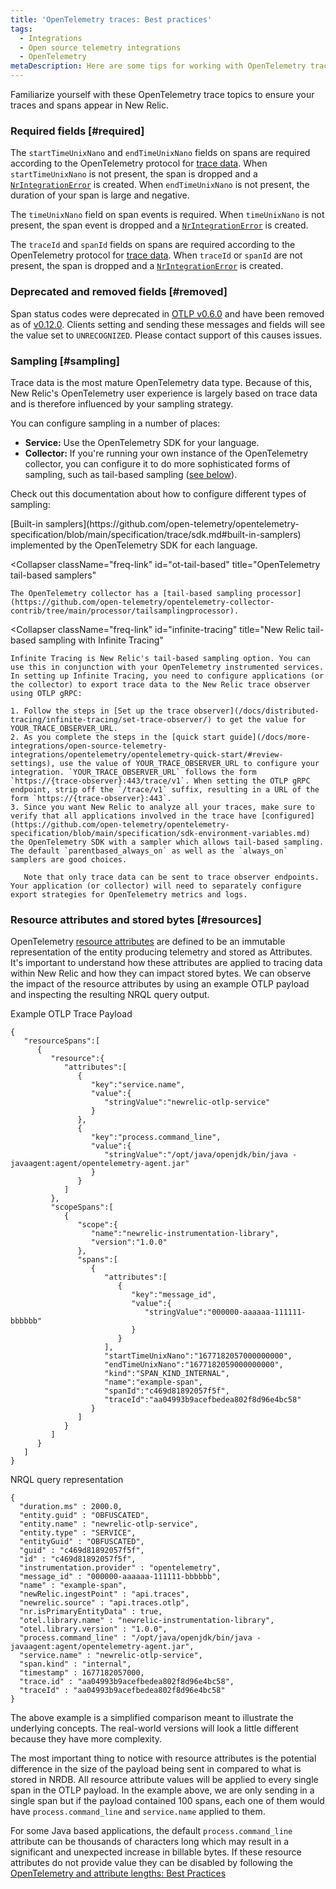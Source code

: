 ```yaml
---
title: 'OpenTelemetry traces: Best practices'
tags:
  - Integrations
  - Open source telemetry integrations
  - OpenTelemetry
metaDescription: Here are some tips for working with OpenTelemetry traces and New Relic.
---
```


Familiarize yourself with these OpenTelemetry trace topics to ensure your traces and spans appear in New Relic.

### Required fields [#required]

The `startTimeUnixNano` and `endTimeUnixNano` fields on spans are required according to the OpenTelemetry protocol for [trace data](https://github.com/open-telemetry/opentelemetry-proto/blob/74e38fb4882dd500d77b757d44e97de296c65b05/opentelemetry/proto/trace/v1/trace.proto#L145-L159). When `startTimeUnixNano` is not present, the span is dropped and a [`NrIntegrationError`](/docs/telemetry-data-platform/manage-data/nrintegrationerror/) is created. When `endTimeUnixNano` is not present, the duration of your span is large and negative.

The `timeUnixNano` field on span events is required. When `timeUnixNano` is not present, the span event is dropped and a [`NrIntegrationError`](/docs/telemetry-data-platform/manage-data/nrintegrationerror/) is created.

The `traceId` and `spanId` fields on spans are required according to the OpenTelemetry protocol for [trace data](https://github.com/open-telemetry/opentelemetry-proto/blob/74e38fb4882dd500d77b757d44e97de296c65b05/opentelemetry/proto/trace/v1/trace.proto#L73-L84). When `traceId` or `spanId` are not present, the span is dropped and a [`NrIntegrationError`](/docs/telemetry-data-platform/manage-data/nrintegrationerror/) is created.

### Deprecated and removed fields [#removed]

Span status codes were deprecated in [OTLP v0.6.0](https://github.com/open-telemetry/opentelemetry-proto/releases/tag/v0.6.0) and have been removed as of [v0.12.0](https://github.com/open-telemetry/opentelemetry-proto/releases/tag/v0.12.0). Clients setting and sending these messages and fields will see the value set to `UNRECOGNIZED`. Please contact support of this causes issues.

### Sampling [#sampling]

Trace data is the most mature OpenTelemetry data type. Because of this, New Relic's OpenTelemetry user experience is largely based on trace data and is therefore influenced by your sampling strategy.

You can configure sampling in a number of places:

* **Service:** Use the OpenTelemetry SDK for your language.
* **Collector:** If you're running your own instance of the OpenTelemetry collector, you can configure it to do more sophisticated forms of sampling, such as tail-based sampling ([see below](#infinite-tracing)).

Check out this documentation about how to configure different types of sampling:

<CollapserGroup>
  <Collapser
    className="freq-link"
    id="built-in"
    title="OpenTelemetry built-in samplers"
  >
    [Built-in samplers](https://github.com/open-telemetry/opentelemetry-specification/blob/main/specification/trace/sdk.md#built-in-samplers) implemented by the OpenTelemetry SDK for each language.
  </Collapser>

  <Collapser
    className="freq-link"
    id="ot-tail-based"
    title="OpenTelemetry tail-based samplers"
  >
    The OpenTelemetry collector has a [tail-based sampling processor](https://github.com/open-telemetry/opentelemetry-collector-contrib/tree/main/processor/tailsamplingprocessor).
  </Collapser>

  <Collapser
    className="freq-link"
    id="infinite-tracing"
    title="New Relic tail-based sampling with Infinite Tracing"
  >
    Infinite Tracing is New Relic's tail-based sampling option. You can use this in conjunction with your OpenTelemetry instrumented services. In setting up Infinite Tracing, you need to configure applications (or the collector) to export trace data to the New Relic trace observer using OTLP gRPC:

    1. Follow the steps in [Set up the trace observer](/docs/distributed-tracing/infinite-tracing/set-trace-observer/) to get the value for YOUR_TRACE_OBSERVER_URL.
    2. As you complete the steps in the [quick start guide](/docs/more-integrations/open-source-telemetry-integrations/opentelemetry/opentelemetry-quick-start/#review-settings), use the value of YOUR_TRACE_OBSERVER_URL to configure your integration. `YOUR_TRACE_OBSERVER_URL` follows the form `https://{trace-observer}:443/trace/v1`. When setting the OTLP gRPC endpoint, strip off the `/trace/v1` suffix, resulting in a URL of the form `https://{trace-observer}:443`.
    3. Since you want New Relic to analyze all your traces, make sure to verify that all applications involved in the trace have [configured](https://github.com/open-telemetry/opentelemetry-specification/blob/main/specification/sdk-environment-variables.md) the OpenTelemetry SDK with a sampler which allows tail-based sampling. The default `parentbased_always_on` as well as the `always_on` samplers are good choices.

       Note that only trace data can be sent to trace observer endpoints. Your application (or collector) will need to separately configure export strategies for OpenTelemetry metrics and logs.
  </Collapser>
</CollapserGroup>

### Resource attributes and stored bytes [#resources]

OpenTelemetry [resource attributes](https://opentelemetry.io/docs/reference/specification/resource/semantic_conventions/) are defined to be an immutable representation of the entity producing telemetry and stored as Attributes. It's important to understand how these attributes are applied to tracing data within New Relic and how they can impact stored bytes. We can observe the impact of the resource attributes by using an example OTLP payload and inspecting the resulting NRQL query output.

Example OTLP Trace Payload

```
{
   "resourceSpans":[
      {
         "resource":{
            "attributes":[
               {
                  "key":"service.name",
                  "value":{
                     "stringValue":"newrelic-otlp-service"
                  }
               },
               {
                  "key":"process.command_line",
                  "value":{
                     "stringValue":"/opt/java/openjdk/bin/java -javaagent:agent/opentelemetry-agent.jar"
                  }
               }
            ]
         },
         "scopeSpans":[
            {
               "scope":{
                  "name":"newrelic-instrumentation-library",
                  "version":"1.0.0"
               },
               "spans":[
                  {
                     "attributes":[
                        {
                           "key":"message_id",
                           "value":{
                              "stringValue":"000000-aaaaaa-111111-bbbbbb"
                           }
                        }
                     ],
                     "startTimeUnixNano":"1677182057000000000",
                     "endTimeUnixNano":"1677182059000000000",
                     "kind":"SPAN_KIND_INTERNAL",
                     "name":"example-span",
                     "spanId":"c469d81892057f5f",
                     "traceId":"aa04993b9acefbedea802f8d96e4bc58"
                  }
               ]
            }
         ]
      }
   ]
}
```


NRQL query representation

```
{
  "duration.ms" : 2000.0,
  "entity.guid" : "OBFUSCATED",
  "entity.name" : "newrelic-otlp-service",
  "entity.type" : "SERVICE",
  "entityGuid" : "OBFUSCATED",
  "guid" : "c469d81892057f5f",
  "id" : "c469d81892057f5f",
  "instrumentation.provider" : "opentelemetry",
  "message_id" : "000000-aaaaaa-111111-bbbbbb",
  "name" : "example-span",
  "newRelic.ingestPoint" : "api.traces",
  "newrelic.source" : "api.traces.otlp",
  "nr.isPrimaryEntityData" : true,
  "otel.library.name" : "newrelic-instrumentation-library",
  "otel.library.version" : "1.0.0",
  "process.command_line" : "/opt/java/openjdk/bin/java -javaagent:agent/opentelemetry-agent.jar",
  "service.name" : "newrelic-otlp-service",
  "span.kind" : "internal",
  "timestamp" : 1677182057000,
  "trace.id" : "aa04993b9acefbedea802f8d96e4bc58",
  "traceId" : "aa04993b9acefbedea802f8d96e4bc58"
}
```

<Callout variant="tip">
  The above example is a simplified comparison meant to illustrate the underlying concepts. The real-world versions will look a little different because they have more complexity.
</Callout>


The most important thing to notice with resource attributes is the potential difference in the size of the payload being sent in compared to what is stored in NRDB. All resource attribute values will be applied to every single span in the OTLP payload. In the example above, we are only sending in a single span but if the payload contained 100 spans, each one of them would have `process.command_line` and `service.name` applied to them.

For some Java based applications, the default `process.command_line` attribute can be thousands of characters long which may result in a significant and unexpected increase in billable bytes. If these resource attributes do not provide value they can be disabled by following the [OpenTelemetry and attribute lengths: Best Practices](/docs/more-integrations/open-source-telemetry-integrations/opentelemetry/best-practices/opentelemetry-best-practices-attributes/)
